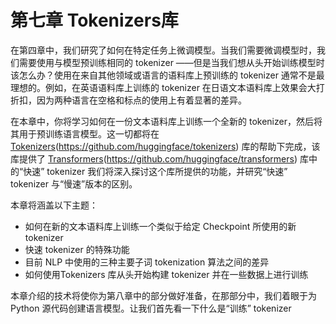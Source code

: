 
# 第七章 Tokenizers库

在第四章中，我们研究了如何在特定任务上微调模型。当我们需要微调模型时，我们需要使用与模型预训练相同的 tokenizer ——但是当我们想从头开始训练模型时该怎么办？使用在来自其他领域或语言的语料库上预训练的 tokenizer 通常不是最理想的。例如，在英语语料库上训练的 tokenizer 在日语文本语料库上效果会大打折扣，因为两种语言在空格和标点的使用上有着显著的差异。

在本章中，你将学习如何在一份文本语料库上训练一个全新的 tokenizer，然后将其用于预训练语言模型。这一切都将在 [Tokenizers](https://github.com/huggingface/tokenizers)(https://github.com/huggingface/tokenizers) 库的帮助下完成，该库提供了 [Transformers](https://github.com/huggingface/transformers)(https://github.com/huggingface/transformers) 库中的“快速” tokenizer 我们将深入探讨这个库所提供的功能，并研究“快速” tokenizer 与“慢速”版本的区别。

本章将涵盖以下主题：

* 如何在新的文本语料库上训练一个类似于给定 Checkpoint 所使用的新 tokenizer
* 快速 tokenizer 的特殊功能
* 目前 NLP 中使用的三种主要子词 tokenization 算法之间的差异
* 如何使用Tokenizers 库从头开始构建 tokenizer 并在一些数据上进行训练

本章介绍的技术将使你为第八章中的部分做好准备，在那部分中，我们着眼于为 Python 源代码创建语言模型。让我们首先看一下什么是“训练” tokenizer 